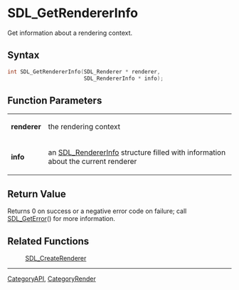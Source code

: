 = SDL_GetRendererInfo =

Get information about a rendering context.

== Syntax ==

<syntaxhighlight lang='c'>
int SDL_GetRendererInfo(SDL_Renderer * renderer,
                        SDL_RendererInfo * info);
</syntaxhighlight>

== Function Parameters ==

{|
|'''renderer'''
|the rendering context
|-
|'''info'''
|an [[SDL_RendererInfo]] structure filled with information about the current renderer
|}

== Return Value ==

Returns 0 on success or a negative error code on failure; call
[[SDL_GetError]]() for more information.

== Related Functions ==

:[[SDL_CreateRenderer]]

----
[[CategoryAPI]], [[CategoryRender]]


